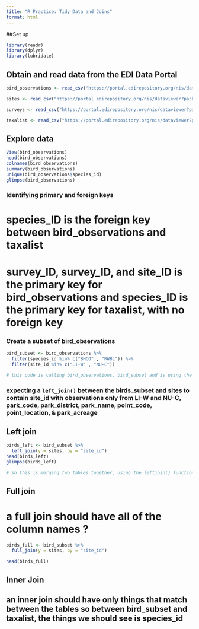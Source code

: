 ```yaml
---
title: "R Practice: Tidy Data and Joins"
format: html
---
```


##Set up
```r
library(readr)
library(dplyr)
library(lubridate)
```


## Obtain and read data from the EDI Data Portal

```r
bird_observations <- read_csv("https://portal.edirepository.org/nis/dataviewer?packageid=knb-lter-cap.256.10&entityid=53edaa7a0e083013d9bf20322db1780e")

sites <- read_csv("https://portal.edirepository.org/nis/dataviewer?packageid=knb-lter-cap.256.10&entityid=81bf72420e69077097fb0790dcdc63a6")

surveys <- read_csv("https://portal.edirepository.org/nis/dataviewer?packageid=knb-lter-cap.256.10&entityid=b2466fa5cb5ed7ee1ea91398fc291c59")

taxalist <- read_csv("https://portal.edirepository.org/nis/dataviewer?packageid=knb-lter-cap.256.10&entityid=58f863b7e3066e68536a9cacdc7bd58e")
```

## Explore data
```r

View(bird_observations)
head(bird_observations)
colnames(bird_observations)
summary(bird_observations)
unique(bird_observations$species_id)
glimpse(bird_observations)

```

### Identifying primary and foreign keys
# species_ID is the foreign key between bird_observations and taxalist 
# survey_ID, survey_ID, and site_ID is the primary key for bird_observations and species_ID is the primary key for taxalist, with no foreign key

### Create a subset of bird_observations
```r

bird_subset <- bird_observations %>% 
  filter(species_id %in% c("BHCO" , "RWBL")) %>% 
  filter(site_id %in% c("LI-W" , "NU-C"))

# this code is calling bird_observations, bird_subset and is using the pipe to funnel out species_id and site_id, and we are filtering the rows with species id of BHCO and RWBL and those with a site_id of LI-W and NU-C
```

### expecting a `left_join()` between the birds_subset and sites to contain site_id with observations only from LI-W and NU-C, park_code, park_district, park_name, point_code, point_location, & park_acreage

## Left join

```r
birds_left <- bird_subset %>%
  left_join(y = sites, by = "site_id")
head(birds_left)
glimpse(birds_left)

# so this is merging two tables together, using the leftjoin() function, you don't need to add that birdsubset is equal to x because using the pipe function %>% is just assuming that you are keeping everything from that subset of data 
```

## Full join
# a full join should have all of the column names ? 
```r
birds_full <- bird_subset %>% 
  full_join(y = sites, by = "site_id")

head(birds_full)
```


## Inner Join
## an inner join should have only things that match between the tables so between bird_subset and taxalist, the things we should see is species_id








